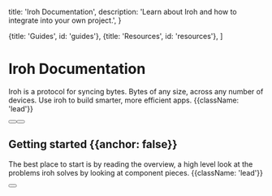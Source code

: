 
  title: 'Iroh Documentation',
  description:
    'Learn about Iroh and how to integrate into your own project.',
}

  {title: 'Guides', id: 'guides'},
  {title: 'Resources', id: 'resources'},
]

<HeroPattern />

# Iroh Documentation

Iroh is a protocol for syncing bytes. Bytes of any size, across any number of devices. Use iroh to build smarter, more efficient apps. {{className: 'lead'}}

<div className="not-prose mb-16 mt-6 flex gap-3">
  <Button href="/docs/quickstart" arrow="right" children="Quickstart" />
  <Button href="/docs/install" variant="outline" children="Install CLI" />
</div>

## Getting started {{anchor: false}}

The best place to start is by reading the overview, a high level look at the problems iroh solves by looking at component pieces. {{className: 'lead'}}

<div className="not-prose">
  <Button
    href="/docs/overview"
    variant="text"
    arrow="right"
    children="Read the Overview"
  />
</div>

<Guides />

<Resources />
